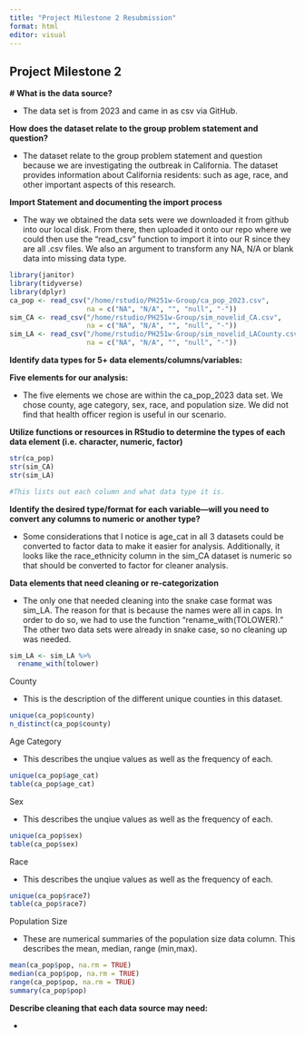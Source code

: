 ```yaml
---
title: "Project Milestone 2 Resubmission"
format: html
editor: visual
---
```


## Project Milestone 2

**\# What is the data source?**

-   The data set is from 2023 and came in as csv via GitHub.

**How does the dataset relate to the group problem statement and question?**

-   The dataset relate to the group problem statement and question because we are investigating the outbreak in California. The dataset provides information about California residents: such as age, race, and other important aspects of this research.

**Import Statement and documenting the import process**

-   The way we obtained the data sets were we downloaded it from github into our local disk. From there, then uploaded it onto our repo where we could then use the "read_csv" function to import it into our R since they are all .csv files. We also an argument to transform any NA, N/A or blank data into missing data type.

```r
library(janitor)
library(tidyverse)
library(dplyr)
ca_pop <- read_csv("/home/rstudio/PH251w-Group/ca_pop_2023.csv",
                   na = c("NA", "N/A", "", "null", "-"))
sim_CA <- read_csv("/home/rstudio/PH251w-Group/sim_novelid_CA.csv",
                   na = c("NA", "N/A", "", "null", "-"))
sim_LA <- read_csv("/home/rstudio/PH251w-Group/sim_novelid_LACounty.csv",
                   na = c("NA", "N/A", "", "null", "-"))
```

**Identify data types for 5+ data elements/columns/variables:**

**Five elements for our analysis:**

-   The five elements we chose are within the ca_pop_2023 data set. We chose county, age category, sex, race, and population size. We did not find that health officer region is useful in our scenario.

**Utilize functions or resources in RStudio to determine the types of each data element (i.e. character, numeric, factor)**

```r
str(ca_pop)
str(sim_CA)
str(sim_LA)

#This lists out each column and what data type it is.
```

**Identify the desired type/format for each variable—will you need to convert any columns to numeric or another type?**

-   Some considerations that I notice is age_cat in all 3 datasets could be converted to factor data to make it easier for analysis. Additionally, it looks like the race_ethnicity column in the sim_CA dataset is numeric so that should be converted to factor for cleaner analysis.

**Data elements that need cleaning or re-categorization**

-   The only one that needed cleaning into the snake case format was sim_LA. The reason for that is because the names were all in caps. In order to do so, we had to use the function "rename_with(TOLOWER)." The other two data sets were already in snake case, so no cleaning up was needed.

```r
sim_LA <- sim_LA %>%
  rename_with(tolower)
```

County

-   This is the description of the different unique counties in this dataset.

```r
unique(ca_pop$county)
n_distinct(ca_pop$county)
```

Age Category

-   This describes the unqiue values as well as the frequency of each.

```r
unique(ca_pop$age_cat)
table(ca_pop$age_cat)
```

Sex

-   This describes the unqiue values as well as the frequency of each.

```r
unique(ca_pop$sex)
table(ca_pop$sex)
```

Race

-   This describes the unqiue values as well as the frequency of each.

```r
unique(ca_pop$race7)
table(ca_pop$race7)
```

Population Size

-   These are numerical summaries of the population size data column. This describes the mean, median, range (min,max).

```r
mean(ca_pop$pop, na.rm = TRUE)
median(ca_pop$pop, na.rm = TRUE)
range(ca_pop$pop, na.rm = TRUE)
summary(ca_pop$pop)
```

**Describe cleaning that each data source may need:**

-   
